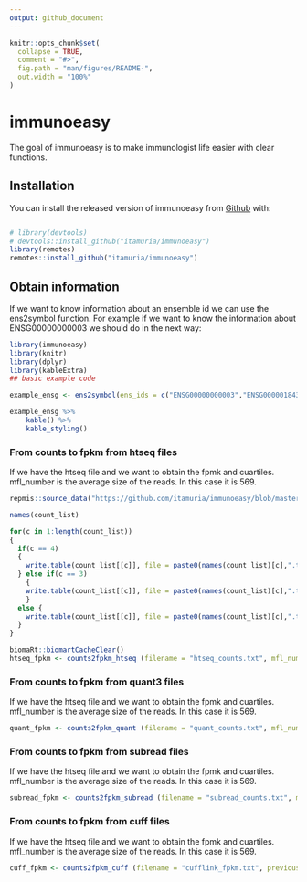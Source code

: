 ```yaml
---
output: github_document
---
```


<!-- README.md is generated from README.Rmd. Please edit that file -->

```r
knitr::opts_chunk$set(
  collapse = TRUE,
  comment = "#>",
  fig.path = "man/figures/README-",
  out.width = "100%"
)
```

# immunoeasy

<!-- badges: start -->
<!-- badges: end -->

The goal of immunoeasy is to make immunologist life easier with clear functions. 

## Installation

You can install the released version of immunoeasy from [Github](https://github.com/itamuria/immunoeasy) with:

``` r

# library(devtools)
# devtools::install_github("itamuria/immunoeasy")
library(remotes)
remotes::install_github("itamuria/immunoeasy")
```

## Obtain information

If we want to know information about an ensemble id we can use the ens2symbol function. For example if we want to know the information about ENSG00000000003 we should do in the next way:



```r
library(immunoeasy)
library(knitr)
library(dplyr)
library(kableExtra)
## basic example code

example_ensg <- ens2symbol(ens_ids = c("ENSG00000000003","ENSG00000184389"))

example_ensg %>% 
    kable() %>%
    kable_styling()


```

### From counts to fpkm from htseq files

If we have the htseq file and we want to obtain the fpmk and cuartiles. mfl_number is the average size of the reads. In this case it is 569.

```r

repmis::source_data("https://github.com/itamuria/immunoeasy/blob/master/data/immunoeasy_counts.RData?raw=true")

names(count_list)

for(c in 1:length(count_list))
{
  if(c == 4) 
  {
    write.table(count_list[[c]], file = paste0(names(count_list)[c],".txt"),row.names = FALSE, sep = "\t")
  } else if(c == 3)  
    {
    write.table(count_list[[c]], file = paste0(names(count_list)[c],".txt"), row.names = TRUE)
    }
  else {
    write.table(count_list[[c]], file = paste0(names(count_list)[c],".txt"),row.names = FALSE)
  }
}

biomaRt::biomartCacheClear() 
htseq_fpkm <- counts2fpkm_htseq (filename = "htseq_counts.txt", mfl_num = c(569))

```

### From counts to fpkm from quant3 files

If we have the htseq file and we want to obtain the fpmk and cuartiles. mfl_number is the average size of the reads. In this case it is 569.

```r


quant_fpkm <- counts2fpkm_quant (filename = "quant_counts.txt", mfl_num = c(569))


```

### From counts to fpkm from subread files

If we have the htseq file and we want to obtain the fpmk and cuartiles. mfl_number is the average size of the reads. In this case it is 569.

```r

subread_fpkm <- counts2fpkm_subread (filename = "subread_counts.txt", mfl_num = c(569))


```


### From counts to fpkm from cuff files

If we have the htseq file and we want to obtain the fpmk and cuartiles. mfl_number is the average size of the reads. In this case it is 569.

```r

cuff_fpkm <- counts2fpkm_cuff (filename = "cufflink_fpkm.txt", previous_clean = TRUE)

```



